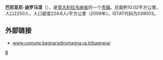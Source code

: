 {{Infobox Italian comune
| name                = 巴尼亚尼-迪罗马涅
| official_name       = Bagnara di Romagna
| native_name         =
| image_skyline       =
| imagesize           =
| image_alt           =
| image_caption       =
| image_shield        =
| shield_alt          =
| image_map           =
| map_alt             =
| map_caption         =
| pushpin_label_position =
| pushpin_map_alt     =
| latd  =  |latm  =   |lats  =  |latNS  = N
| longd =  |longm =  |longs =   |longEW = E
| coordinates_type    = type:city(278)_region:IT
| coordinates_display = title
| coordinates_footnotes =
| region              = [[艾米利亚-罗马涅大区|艾米利亚-罗马涅大区]]
| province            = [[拉韦纳省|拉韦纳省]]
| frazioni            =
| mayor_party         =
| mayor               = 
| area_footnotes      =
| area_total_km2      = 10.02
| population_footnotes =
| population_total    = 2250
| population_as_of    = 2009
| pop_density_footnotes =
| elevation_footnotes =
| elevation_m         = 
| twin1               =
| twin1_country       =
| saint               =
| day                 =
| postal_code         =48010
| area_code           = 
| website             = 
| footnotes           = }}

'''巴尼亚尼-迪罗马涅'''（{{lang-it|Bagnara di Romagna}}），是[[意大利|意大利]][[拉韦纳省|拉韦纳省]]的一个[[市镇_(意大利)|市镇]]。总面积10.02平方公里，人口2250人，人口密度224.6人/平方公里（2009年）。ISTAT代码为039003。

==外部链接==
* [https://web.archive.org/web/20061008221051/http://www.comune.bagnaradiromagna.ra.it/bagnara/ www.comune.bagnaradiromagna.ra.it/bagnara/]

{{拉韋納省市鎮}}

[[Category:拉韦纳省市镇|B]]


{{Italy-geo-stub}}
